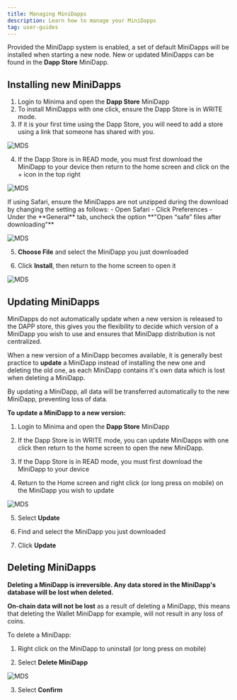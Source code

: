 ---
title: Managing MiniDapps
description: Learn how to manage your MiniDapps
tag: user-guides
---

Provided the MiniDapp system is enabled, a set of default MiniDapps will be installed when starting a new node. New or updated MiniDapps can be found in the **Dapp Store** MiniDapp.

## Installing new MiniDapps

1. Login to Minima and open the **Dapp Store** MiniDapp
2. To install MiniDapps with one click, ensure the Dapp Store is in WRITE mode.
3. If it is your first time using the Dapp Store, you will need to add a store using a link that someone has shared with you.

![MDS](/img/runanode/mds_dappstore.png)

4. If the Dapp Store is in READ mode, you must first download the MiniDapp to your device then return to the home screen and click on the + icon in the top right

![MDS](/img/runanode/mds_dappstoreread.png)

<Callout title="Info">
  If using Safari, ensure the MiniDapps are not unzipped during the download by
  changing the setting as follows:
  - Open Safari
  - Click Preferences
  - Under the **General** tab, uncheck the option **"Open “safe” files after
  downloading"**

</Callout>

![MDS](/img/runanode/mds_installdapp.png)

5. **Choose File** and select the MiniDapp you just downloaded

6. Click **Install**, then return to the home screen to open it

![MDS](/img/runanode/mds_installdapp3.png)

## Updating MiniDapps

MiniDapps do not automatically update when a new version is released to the DAPP store, this gives you the flexibility to decide which version of a MiniDapp you wish to use and ensures that MiniDapp distribution is not centralized.

When a new version of a MiniDapp becomes available, it is generally best practice to **update** a MiniDapp instead of installing the new one and deleting the old one, as each MiniDapp contains it's own data which is lost when deleting a MiniDapp.

By updating a MiniDapp, all data will be transferred automatically to the new MiniDapp, preventing loss of data.

**To update a MiniDapp to a new version:**

1. Login to Minima and open the **Dapp Store** MiniDapp

2. If the Dapp Store is in WRITE mode, you can update MiniDapps with one click then return to the home screen to open the new MiniDapp.

3. If the Dapp Store is in READ mode, you must first download the MiniDapp to your device

4. Return to the Home screen and right click (or long press on mobile) on the MiniDapp you wish to update

![MDS](/img/runanode/mds_dappoptions.png)

5. Select **Update**

6. Find and select the MiniDapp you just downloaded

7. Click **Update**

## Deleting MiniDapps

**Deleting a MiniDapp is irreversible. Any data stored in the MiniDapp's database will be lost when deleted.**

**On-chain data will not be lost** as a result of deleting a MiniDapp, this means that deleting the Wallet MiniDapp for example, will not result in any loss of coins.

To delete a MiniDapp:

1. Right click on the MiniDapp to uninstall (or long press on mobile)

2. Select **Delete MiniDapp**

![MDS](/img/runanode/mds_dappoptions.png)

3. Select **Confirm**
